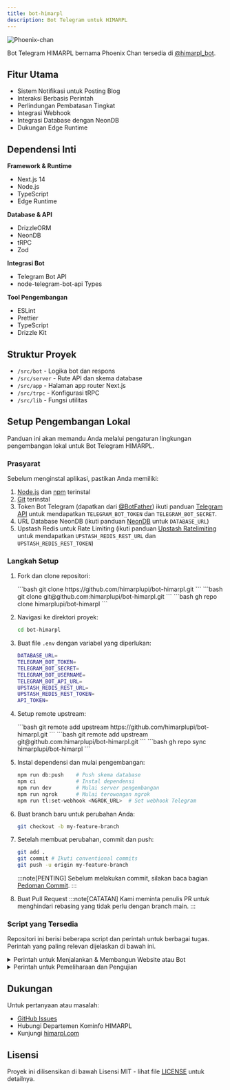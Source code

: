 ```yaml
---
title: bot-himarpl
description: Bot Telegram untuk HIMARPL
---
```



![Phoenix-chan](https://cdn.jsdelivr.net/gh/himarplupi/assets-himarpl@main/images/phoenix-chan-512x512.png)

Bot Telegram HIMARPL bernama Phoenix Chan tersedia di [@himarpl_bot](https://t.me/himarpl_bot).

## Fitur Utama 

- Sistem Notifikasi untuk Posting Blog
- Interaksi Berbasis Perintah
- Perlindungan Pembatasan Tingkat
- Integrasi Webhook
- Integrasi Database dengan NeonDB
- Dukungan Edge Runtime

## Dependensi Inti

**Framework & Runtime**

- Next.js 14
- Node.js
- TypeScript
- Edge Runtime

**Database & API**

- DrizzleORM
- NeonDB
- tRPC
- Zod

**Integrasi Bot**

- Telegram Bot API
- node-telegram-bot-api Types

**Tool Pengembangan**

- ESLint
- Prettier
- TypeScript
- Drizzle Kit

## Struktur Proyek

- `/src/bot` - Logika bot dan respons
- `/src/server` - Rute API dan skema database
- `/src/app` - Halaman app router Next.js
- `/src/trpc` - Konfigurasi tRPC
- `/src/lib` - Fungsi utilitas

## Setup Pengembangan Lokal

Panduan ini akan memandu Anda melalui pengaturan lingkungan pengembangan lokal untuk Bot Telegram HIMARPL.

### Prasyarat

Sebelum menginstal aplikasi, pastikan Anda memiliki:

1. [Node.js](https://nodejs.org/en) dan [npm](https://www.npmjs.com/) terinstal
2. [Git](https://git-scm.com/) terinstal
3. Token Bot Telegram (dapatkan dari [@BotFather](https://t.me/botfather)) ikuti panduan [Telegram API](https://core.telegram.org/bots#how-do-i-create-a-bot) untuk mendapatkan `TELEGRAM_BOT_TOKEN` dan `TELEGRAM_BOT_SECRET`.
4. URL Database NeonDB (ikuti panduan [NeonDB](https://neon.tech/docs/get-started-with-neon/connect-neon#obtaining-connection-details) untuk `DATABASE_URL`)
5. Upstash Redis untuk Rate Limiting (ikuti panduan [Upstash Ratelimiting](https://upstash.com/docs/oss/sdks/ts/ratelimit/gettingstarted) untuk mendapatkan `UPSTASH_REDIS_REST_URL` dan `UPSTASH_REDIS_REST_TOKEN`)

### Langkah Setup

<Steps>

1. Fork dan clone repositori:

   <Tabs>
     <TabItem label="HTTPS">
       ```bash
       git clone https://github.com/himarplupi/bot-himarpl.git
       ```
     </TabItem>
     <TabItem label="SSH">
       ```bash
       git clone git@github.com:himarplupi/bot-himarpl.git
       ```
     </TabItem>
     <TabItem label="GitHub CLI">
       ```bash
       gh repo clone himarplupi/bot-himarpl
       ```
     </TabItem>
   </Tabs>

2. Navigasi ke direktori proyek:

   ```bash
   cd bot-himarpl
   ```

3. Buat file `.env` dengan variabel yang diperlukan:

   ```bash
   DATABASE_URL=
   TELEGRAM_BOT_TOKEN=
   TELEGRAM_BOT_SECRET=
   TELEGRAM_BOT_USERNAME=
   TELEGRAM_BOT_API_URL=
   UPSTASH_REDIS_REST_URL=
   UPSTASH_REDIS_REST_TOKEN=
   API_TOKEN=
   ```

4. Setup remote upstream:

   <Tabs>
     <TabItem label="HTTPS">
       ```bash
       git remote add upstream https://github.com/himarplupi/bot-himarpl.git
       ```
     </TabItem>
     <TabItem label="SSH">
       ```bash
       git remote add upstream git@github.com:himarplupi/bot-himarpl.git
       ```
     </TabItem>
     <TabItem label="GitHub CLI">
       ```bash
       gh repo sync himarplupi/bot-himarpl
       ```
     </TabItem>
   </Tabs>

5. Instal dependensi dan mulai pengembangan:

   ```bash
   npm run db:push    # Push skema database
   npm ci             # Instal dependensi
   npm run dev        # Mulai server pengembangan
   npm run ngrok      # Mulai terowongan ngrok
   npm run tl:set-webhook <NGROK_URL>  # Set webhook Telegram
   ```

6. Buat branch baru untuk perubahan Anda:

   ```bash
   git checkout -b my-feature-branch
   ```

7. Setelah membuat perubahan, commit dan push:

   ```bash
   git add .
   git commit # Ikuti conventional commits
   git push -u origin my-feature-branch
   ```

   :::note[PENTING]
   Sebelum melakukan commit, silakan baca bagian [Pedoman Commit](https://github.com/himarplupi/bot-himarpl/blob/main/CONTRIBUTING.md#pedoman-commit).
   :::

8. Buat Pull Request
   :::note[CATATAN]
   Kami meminta penulis PR untuk menghindari rebasing yang tidak perlu dengan branch main.
   :::

</Steps>

### Script yang Tersedia

Repositori ini berisi beberapa script dan perintah untuk berbagai tugas. Perintah yang paling relevan dijelaskan di bawah ini.

<details>
  <summary>Perintah untuk Menjalankan & Membangun Website atau Bot</summary>

- `npm run dev` menjalankan server pengembangan Next.js lokal, mendengarkan di `http://localhost:3000/`.
- `npm run build` membangun aplikasi dalam mode produksi. Output terletak di folder `.next` secara default.
  - Ini digunakan untuk Deployment Vercel HIMARPL (Preview & Production)
- `npm run start` memulai server web yang menjalankan konten yang dibangun dari `npm run build`
- `npm run ngrok` membuat terowongan ngrok lokal sehingga localhost Anda dapat diakses dari internet.
- `npm run tl:set-webhook <URL_NGROK>` mengubah webhook Telegram ke URL ngrok.
- `npm run tl:set-command` mengatur perintah bot Telegram (pastikan untuk menulis perintah di file `setCommands.js` juga).

</details>

<details>
  <summary>Perintah untuk Pemeliharaan dan Pengujian</summary>

- `npm run db:push` mendorong skema database ke NeonDB.
- `npm run db:studio` menjalankan prisma studio untuk manajemen database.
- `npm run lint` menjalankan linter untuk semua file.
- `npm run test` menjalankan semua tes secara lokal

</details>

## Dukungan

Untuk pertanyaan atau masalah:

- [GitHub Issues](https://github.com/himarplupi/bot-himarpl/issues)
- Hubungi Departemen Kominfo HIMARPL
- Kunjungi [himarpl.com](https://www.himarpl.com)

## Lisensi

Proyek ini dilisensikan di bawah Lisensi MIT - lihat file [LICENSE](https://github.com/himarplupi/bot-himarpl/blob/main/LICENSE) untuk detailnya.
